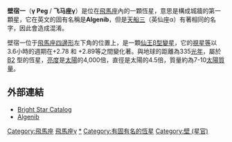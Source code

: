 {{Starbox short |
| name=壁宿一 (飛馬座γ)
| epoch=[[J2000.0|J2000.0]]
| constell=[[飛馬座|飛馬座]]
|星官 = 壁 ([[壁宿|壁宿]]) 
| ra=00<sup>h</sup> 13<sup>m</sup> 14.2<sup>s</sup>
| dec=+15° 11' 01"
| spectral=B2IV
| appmag_v=+2.83
| dist_ly=335
| dist_pc=103
| names=Algeneb, Algenib, 88 Peg, [[Star_catalogue#BS,_BSC,_HR|HR]] 39, [[Henry_Draper_Catalogue|HD]] 886, FK5 7, [[SAO星表|SAO]] 91781
}}

'''壁宿一'''（'''γ Peg''' / '''飞马座γ'''）是位在[[飛馬座|飛馬座]]內的一顆恆星，意思是構成城牆的第一顆星，它在英文的固有名稱是'''Algenib'''，但是[[天船三|天船三]]（英仙座α）有著相同的名字，因此會造成混淆。

壁宿一位于[[飛馬座四邊形|飛馬座四邊形]]左下角的位置上，是一顆[[仙王β型變星|仙王β型變星]]，它的[[視星等|視星等]]以3.6小時的週期在+2.78 和 +2.89等之間變化著。與地球的距離為335[[光年|光年]]，屬於[[光譜類型|B2]] 型的恆星，[[亮度|亮度]]是[[太陽|太陽]]的4,000倍，直徑是太陽的4.5倍，質量約為7-10[[太陽質量|太陽質量]]。 

== 外部連結 ==
* [http://www.alcyone.de/SIT/bsc/bsc_search.html Bright Star Catalog] {{Wayback|url=http://www.alcyone.de/SIT/bsc/bsc_search.html |date=20081205191059 }}
* [https://web.archive.org/web/20081210154512/http://www.astro.uiuc.edu/~kaler/sow/algenib.html Algenib]

[[Category:飛馬座|Category:飛馬座]]
[[Category:拜耳天體|飛馬座γ]]
[[Category:仙王座β變星|*]]
[[Category:有固有名的恆星|Category:有固有名的恆星]]
[[Category:壁_(星官)|Category:壁 (星官)]]
